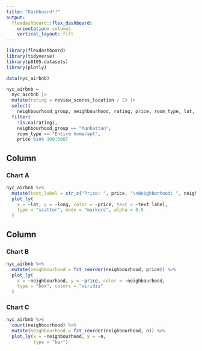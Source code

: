 ```yaml
---
title: "Dashboard!!"
output: 
  flexdashboard::flex_dashboard:
    orientation: columns
    vertical_layout: fill
---
```


```r
library(flexdashboard)
library(tidyverse)
library(p8105.datasets)
library(plotly)
```

```r

data(nyc_airbnb)

nyc_airbnb = 
  nyc_airbnb |> 
  mutate(rating = review_scores_location / 2) |>
  select(
    neighbourhood_group, neighbourhood, rating, price, room_type, lat, long) |>
  filter(
    !is.na(rating), 
    neighbourhood_group == "Manhattan",
    room_type == "Entire home/apt",
    price %in% 100:500)

```


Column {data-width=650}
-----------------------------------------------------------------------

### Chart A

```r

nyc_airbnb %>%
  mutate(text_label = str_c("Price: ", price, "\nNeighborhood: ", neighbourhood)) %>%
  plot_ly(
    x = ~lat, y = ~long, color = ~price, text = ~text_label,
    type = "scatter", mode = "markers", alpha = 0.5
  )

```

Column {data-width=350}
-----------------------------------------------------------------------

### Chart B

```r

nyc_airbnb %>%
  mutate(neighbourhood = fct_reorder(neighbourhood, price)) %>%
  plot_ly(
    x = ~neighbourhood, y = ~price, color = ~neighbourhood,
    type = "box", colors = "viridis"
  )

```

### Chart C

```r

nyc_airbnb %>%
  count(neighbourhood) %>%
  mutate(neighbourhood = fct_reorder(neighbourhood, n)) %>%
  plot_ly(x = ~neighbourhood, y = ~n,
          type = "bar")

```

